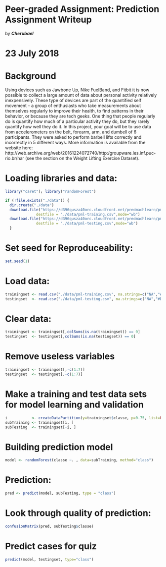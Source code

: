 # Peer-graded Assignment: Prediction Assignment Writeup
by ***Cherubael***

# 23 July 2018

# Background

Using devices such as Jawbone Up, Nike FuelBand, and Fitbit it is now possible to collect a large amount of data about personal activity relatively inexpensively. These type of devices are part of the quantified self movement – a group of enthusiasts who take measurements about themselves regularly to improve their health, to find patterns in their behavior, or because they are tech geeks. One thing that people regularly do is quantify how much of a particular activity they do, but they rarely quantify how well they do it. In this project, your goal will be to use data from accelerometers on the belt, forearm, arm, and dumbell of 6 participants. They were asked to perform barbell lifts correctly and incorrectly in 5 different ways. More information is available from the website here: http://web.archive.org/web/20161224072740/http:/groupware.les.inf.puc-rio.br/har (see the section on the Weight Lifting Exercise Dataset).

# Loading libraries and data:
```r
library("caret"); library("randomForest")
```

```r
if (!file.exists("./data")) {
  dir.create("./data")
  download.file("https://d396qusza40orc.cloudfront.net/predmachlearn/pml-training.csv",
              destfile = "./data/pml-training.csv",mode="wb")
  download.file("https://d396qusza40orc.cloudfront.net/predmachlearn/pml-testing.csv",
              destfile = "./data/pml-testing.csv",mode="wb")
  }
```

# Set seed for Reproduceability:
```r
set.seed(1)
```

# Load data:
```r
trainingset <- read.csv("./data/pml-training.csv", na.strings=c("NA","#DIV/0!", ""))
testingset  <- read.csv("./data/pml-testing.csv", na.strings=c("NA","#DIV/0!", ""))
```

# Clear data:
```r
trainingset <- trainingset[,colSums(is.na(trainingset)) == 0]
testingset  <- testingset[,colSums(is.na(testingset)) == 0]
```

# Remove useless variables
```r
trainingset <- trainingset[,-c(1:7)]
testingset  <- testingset[,-c(1:7)]
```

# Make a training and test data sets for model learning and validation
```r
i           <- createDataPartition(y=trainingset$classe, p=0.75, list=FALSE)
subTraining <- trainingset[i, ] 
subTesting  <- trainingset[-i, ]
```
# Building prediction model
```r
model <- randomForest(classe ~. , data=subTraining, method="class")
```

# Prediction:
```r
pred <- predict(model, subTesting, type = "class")
```


# Look through quality of prediction:
```r
confusionMatrix(pred, subTesting$classe)
```

# Predict cases for quiz
```r
predict(model, testingset, type="class")
```

